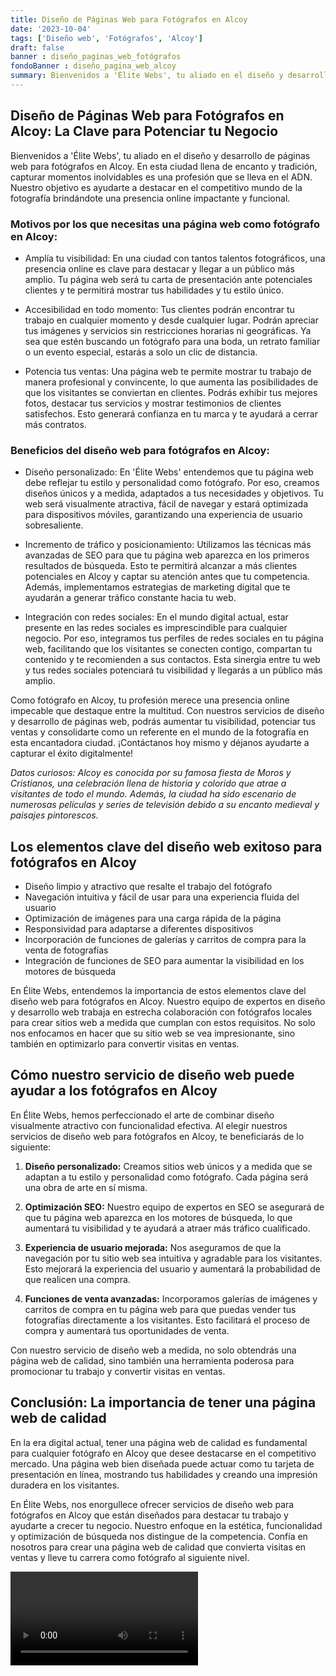 ```yaml
---
title: Diseño de Páginas Web para Fotógrafos en Alcoy
date: '2023-10-04'
tags: ['Diseño web', 'Fotógrafos', 'Alcoy']
draft: false
banner : diseño_paginas_web_fotógrafos
fondoBanner : diseño_pagina_web_alcoy
summary: Bienvenidos a 'Élite Webs', tu aliado en el diseño y desarrollo de páginas web para fotógrafos en Alcoy. En esta ciudad llena de encanto y tradición, capturar momentos inolvidables es una profesión que se lleva en el ADN. Nuestro objetivo es ayudarte a destacar en el competitivo mundo de la fotografía brindándote una presencia online impactante y funcional.
---
```


## Diseño de Páginas Web para Fotógrafos en Alcoy: La Clave para Potenciar tu Negocio

Bienvenidos a 'Élite Webs', tu aliado en el diseño y desarrollo de páginas web para fotógrafos en Alcoy. En esta ciudad llena de encanto y tradición, capturar momentos inolvidables es una profesión que se lleva en el ADN. Nuestro objetivo es ayudarte a destacar en el competitivo mundo de la fotografía brindándote una presencia online impactante y funcional.

### Motivos por los que necesitas una página web como fotógrafo en Alcoy:

- Amplía tu visibilidad: En una ciudad con tantos talentos fotográficos, una presencia online es clave para destacar y llegar a un público más amplio. Tu página web será tu carta de presentación ante potenciales clientes y te permitirá mostrar tus habilidades y tu estilo único.

- Accesibilidad en todo momento: Tus clientes podrán encontrar tu trabajo en cualquier momento y desde cualquier lugar. Podrán apreciar tus imágenes y servicios sin restricciones horarias ni geográficas. Ya sea que estén buscando un fotógrafo para una boda, un retrato familiar o un evento especial, estarás a solo un clic de distancia.

- Potencia tus ventas: Una página web te permite mostrar tu trabajo de manera profesional y convincente, lo que aumenta las posibilidades de que los visitantes se conviertan en clientes. Podrás exhibir tus mejores fotos, destacar tus servicios y mostrar testimonios de clientes satisfechos. Esto generará confianza en tu marca y te ayudará a cerrar más contratos.

### Beneficios del diseño web para fotógrafos en Alcoy:

- Diseño personalizado: En 'Élite Webs' entendemos que tu página web debe reflejar tu estilo y personalidad como fotógrafo. Por eso, creamos diseños únicos y a medida, adaptados a tus necesidades y objetivos. Tu web será visualmente atractiva, fácil de navegar y estará optimizada para dispositivos móviles, garantizando una experiencia de usuario sobresaliente.

- Incremento de tráfico y posicionamiento: Utilizamos las técnicas más avanzadas de SEO para que tu página web aparezca en los primeros resultados de búsqueda. Esto te permitirá alcanzar a más clientes potenciales en Alcoy y captar su atención antes que tu competencia. Además, implementamos estrategias de marketing digital que te ayudarán a generar tráfico constante hacia tu web.

- Integración con redes sociales: En el mundo digital actual, estar presente en las redes sociales es imprescindible para cualquier negocio. Por eso, integramos tus perfiles de redes sociales en tu página web, facilitando que los visitantes se conecten contigo, compartan tu contenido y te recomienden a sus contactos. Esta sinergia entre tu web y tus redes sociales potenciará tu visibilidad y llegarás a un público más amplio.

Como fotógrafo en Alcoy, tu profesión merece una presencia online impecable que destaque entre la multitud. Con nuestros servicios de diseño y desarrollo de páginas web, podrás aumentar tu visibilidad, potenciar tus ventas y consolidarte como un referente en el mundo de la fotografía en esta encantadora ciudad. ¡Contáctanos hoy mismo y déjanos ayudarte a capturar el éxito digitalmente!

*Datos curiosos: Alcoy es conocida por su famosa fiesta de Moros y Cristianos, una celebración llena de historia y colorido que atrae a visitantes de todo el mundo. Además, la ciudad ha sido escenario de numerosas películas y series de televisión debido a su encanto medieval y paisajes pintorescos.*

<GifSeo />

<Cta />

## Los elementos clave del diseño web exitoso para fotógrafos en Alcoy

- Diseño limpio y atractivo que resalte el trabajo del fotógrafo
- Navegación intuitiva y fácil de usar para una experiencia fluida del usuario
- Optimización de imágenes para una carga rápida de la página
- Responsividad para adaptarse a diferentes dispositivos
- Incorporación de funciones de galerías y carritos de compra para la venta de fotografías
- Integración de funciones de SEO para aumentar la visibilidad en los motores de búsqueda

En Élite Webs, entendemos la importancia de estos elementos clave del diseño web para fotógrafos en Alcoy. Nuestro equipo de expertos en diseño y desarrollo web trabaja en estrecha colaboración con fotógrafos locales para crear sitios web a medida que cumplan con estos requisitos. No solo nos enfocamos en hacer que su sitio web se vea impresionante, sino también en optimizarlo para convertir visitas en ventas.

## Cómo nuestro servicio de diseño web puede ayudar a los fotógrafos en Alcoy

En Élite Webs, hemos perfeccionado el arte de combinar diseño visualmente atractivo con funcionalidad efectiva. Al elegir nuestros servicios de diseño web para fotógrafos en Alcoy, te beneficiarás de lo siguiente:

1. **Diseño personalizado:** Creamos sitios web únicos y a medida que se adaptan a tu estilo y personalidad como fotógrafo. Cada página será una obra de arte en sí misma.

2. **Optimización SEO:** Nuestro equipo de expertos en SEO se asegurará de que tu página web aparezca en los motores de búsqueda, lo que aumentará tu visibilidad y te ayudará a atraer más tráfico cualificado.

3. **Experiencia de usuario mejorada:** Nos aseguramos de que la navegación por tu sitio web sea intuitiva y agradable para los visitantes. Esto mejorará la experiencia del usuario y aumentará la probabilidad de que realicen una compra.

4. **Funciones de venta avanzadas:** Incorporamos galerías de imágenes y carritos de compra en tu página web para que puedas vender tus fotografías directamente a los visitantes. Esto facilitará el proceso de compra y aumentará tus oportunidades de venta.

Con nuestro servicio de diseño web a medida, no solo obtendrás una página web de calidad, sino también una herramienta poderosa para promocionar tu trabajo y convertir visitas en ventas.

## Conclusión: La importancia de tener una página web de calidad

En la era digital actual, tener una página web de calidad es fundamental para cualquier fotógrafo en Alcoy que desee destacarse en el competitivo mercado. Una página web bien diseñada puede actuar como tu tarjeta de presentación en línea, mostrando tus habilidades y creando una impresión duradera en los visitantes.

En Élite Webs, nos enorgullece ofrecer servicios de diseño web para fotógrafos en Alcoy que están diseñados para destacar tu trabajo y ayudarte a crecer tu negocio. Nuestro enfoque en la estética, funcionalidad y optimización de búsqueda nos distingue de la competencia. Confía en nosotros para crear una página web de calidad que convierta visitas en ventas y lleve tu carrera como fotógrafo al siguiente nivel.

<Video />

<CtaBot job='Fotógrafos' city='Alcoy'/>

<Gmaps query='Alcoy+españa+maps' />